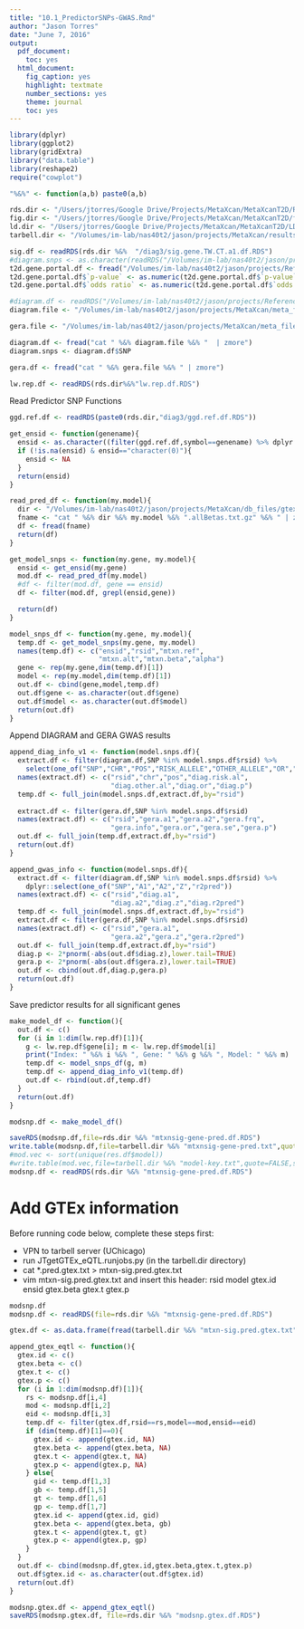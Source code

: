 ```yaml
---
title: "10.1_PredictorSNPs-GWAS.Rmd"
author: "Jason Torres"
date: "June 7, 2016"
output:
  pdf_document:
    toc: yes
  html_document:
    fig_caption: yes
    highlight: textmate
    number_sections: yes
    theme: journal
    toc: yes
---
```



```r

library(dplyr)
library(ggplot2)
library(gridExtra)
library("data.table")
library(reshape2)
require("cowplot")

"%&%" <- function(a,b) paste0(a,b)

rds.dir <- "/Users/jtorres/Google Drive/Projects/MetaXcan/MetaXcanT2D/RDS/"
fig.dir <- "/Users/jtorres/Google Drive/Projects/MetaXcan/MetaXcanT2D/figures/"
ld.dir <- "/Users/jtorres/Google Drive/Projects/MetaXcan/MetaXcanT2D/LD/"
tarbell.dir <- "/Volumes/im-lab/nas40t2/jason/projects/MetaXcan/results/predictors/"

sig.df <- readRDS(rds.dir %&%  "/diag3/sig.gene.TW.CT.a1.df.RDS")
#diagram.snps <- as.character(readRDS("/Volumes/im-lab/nas40t2/jason/projects/ReferenceData/diagramT2D/build37/diagram.build37.snps.RDS"))
t2d.gene.portal.df <- fread("/Volumes/im-lab/nas40t2/jason/projects/ReferenceData/diagramT2D/Type_2_Diabetes_Genetics-March2016.csv")
t2d.gene.portal.df$`p-value` <- as.numeric(t2d.gene.portal.df$`p-value`)
t2d.gene.portal.df$`odds ratio` <- as.numeric(t2d.gene.portal.df$`odds ratio`)

#diagram.df <- readRDS("/Volumes/im-lab/nas40t2/jason/projects/ReferenceData/" %&% "diagramT2D/build37/diagram.df.RDS")
diagram.file <- "/Volumes/im-lab/nas40t2/jason/projects/MetaXcan/meta_files/" %&% "ImpGformat/merged_output_files/impG_DIAGRAM/gwas_file/diag3.z.impG_0.8.txt.gz"

gera.file <- "/Volumes/im-lab/nas40t2/jason/projects/MetaXcan/meta_files/" %&% "ImpGformat/merged_output_files/impG_GERA/gwas_file/gera.z.impG_0.8.txt.gz"

diagram.df <- fread("cat " %&% diagram.file %&% "  | zmore") 
diagram.snps <- diagram.df$SNP 

gera.df <- fread("cat " %&% gera.file %&% " | zmore")

```



```r

lw.rep.df <- readRDS(rds.dir%&%"lw.rep.df.RDS")

```


Read Predictor SNP Functions

```r

ggd.ref.df <- readRDS(paste0(rds.dir,"diag3/ggd.ref.df.RDS"))

get_ensid <- function(genename){
  ensid <- as.character((filter(ggd.ref.df,symbol==genename) %>% dplyr::select(ensgene))[1,1]) 
  if (!is.na(ensid) & ensid=="character(0)"){
    ensid <- NA 
  }
  return(ensid) 
}

read_pred_df <- function(my.model){
  dir <- "/Volumes/im-lab/nas40t2/jason/projects/MetaXcan/db_files/gtex/alpha_1/allBetas/"
  fname <- "cat " %&% dir %&% my.model %&% ".allBetas.txt.gz" %&% " | zmore"
  df <- fread(fname)
  return(df)
}

get_model_snps <- function(my.gene, my.model){
  ensid <- get_ensid(my.gene)
  mod.df <- read_pred_df(my.model)
  #df <- filter(mod.df, gene == ensid)
  df <- filter(mod.df, grepl(ensid,gene))

  return(df)
}

model_snps_df <- function(my.gene, my.model){
  temp.df <- get_model_snps(my.gene, my.model)
  names(temp.df) <- c("ensid","rsid","mtxn.ref",
                      "mtxn.alt","mtxn.beta","alpha")
  gene <- rep(my.gene,dim(temp.df)[1])
  model <- rep(my.model,dim(temp.df)[1])
  out.df <- cbind(gene,model,temp.df)
  out.df$gene <- as.character(out.df$gene)
  out.df$model <- as.character(out.df$model)
  return(out.df)
}

```


Append DIAGRAM and GERA GWAS results 

```r

append_diag_info_v1 <- function(model.snps.df){
  extract.df <- filter(diagram.df,SNP %in% model.snps.df$rsid) %>% 
    select(one_of("SNP","CHR","POS","RISK_ALLELE","OTHER_ALLELE","OR","P"))
  names(extract.df) <- c("rsid","chr","pos","diag.risk.al",
                         "diag.other.al","diag.or","diag.p")
  temp.df <- full_join(model.snps.df,extract.df,by="rsid")
  
  extract.df <- filter(gera.df,SNP %in% model.snps.df$rsid) 
  names(extract.df) <- c("rsid","gera.a1","gera.a2","gera.frq",
                         "gera.info","gera.or","gera.se","gera.p")
  out.df <- full_join(temp.df,extract.df,by="rsid")
  return(out.df)
}

append_gwas_info <- function(model.snps.df){
  extract.df <- filter(diagram.df,SNP %in% model.snps.df$rsid) %>% 
    dplyr::select(one_of("SNP","A1","A2","Z","r2pred"))
  names(extract.df) <- c("rsid","diag.a1",
                         "diag.a2","diag.z","diag.r2pred")
  temp.df <- full_join(model.snps.df,extract.df,by="rsid")
  extract.df <- filter(gera.df,SNP %in% model.snps.df$rsid) 
  names(extract.df) <- c("rsid","gera.a1",
                         "gera.a2","gera.z","gera.r2pred")
  out.df <- full_join(temp.df,extract.df,by="rsid")
  diag.p <- 2*pnorm(-abs(out.df$diag.z),lower.tail=TRUE)
  gera.p <- 2*pnorm(-abs(out.df$gera.z),lower.tail=TRUE)
  out.df <- cbind(out.df,diag.p,gera.p)
  return(out.df)
}

```


Save predictor results for all significant genes


```r

make_model_df <- function(){
  out.df <- c() 
  for (i in 1:dim(lw.rep.df)[1]){
    g <- lw.rep.df$gene[i]; m <- lw.rep.df$model[i]
    print("Index: " %&% i %&% ", Gene: " %&% g %&% ", Model: " %&% m)
    temp.df <- model_snps_df(g, m)
    temp.df <- append_diag_info_v1(temp.df)
    out.df <- rbind(out.df,temp.df)
  }
  return(out.df)
}

modsnp.df <- make_model_df()

saveRDS(modsnp.df,file=rds.dir %&% "mtxnsig-gene-pred.df.RDS")
write.table(modsnp.df,file=tarbell.dir %&% "mtxnsig-gene-pred.txt",quote=FALSE,sep="\t",row.names=FALSE)
#mod.vec <- sort(unique(res.df$model))
#write.table(mod.vec,file=tarbell.dir %&% "model-key.txt",quote=FALSE,sep="\t",row.names=FALSE)
modsnp.df <- readRDS(rds.dir %&% "mtxnsig-gene-pred.df.RDS")
```


# Add GTEx information 

Before running code below, complete these steps first: 

* VPN to tarbell server (UChicago)
* run JTgetGTEx_eQTL.runjobs.py (in the tarbell.dir directory)
* cat *.pred.gtex.txt > mtxn-sig.pred.gtex.txt
* vim mtxn-sig.pred.gtex.txt and insert this header:
  rsid    model   gtex.id   ensid   gtex.beta   gtex.t    gtex.p


```r

modsnp.df
modsnp.df <- readRDS(file=rds.dir %&% "mtxnsig-gene-pred.df.RDS")

gtex.df <- as.data.frame(fread(tarbell.dir %&% "mtxn-sig.pred.gtex.txt"))

append_gtex_eqtl <- function(){
  gtex.id <- c()
  gtex.beta <- c()
  gtex.t <- c()
  gtex.p <- c() 
  for (i in 1:dim(modsnp.df)[1]){
    rs <- modsnp.df[i,4]
    mod <- modsnp.df[i,2]
    eid <- modsnp.df[i,3]
    temp.df <- filter(gtex.df,rsid==rs,model==mod,ensid==eid)
    if (dim(temp.df)[1]==0){
      gtex.id <- append(gtex.id, NA)
      gtex.beta <- append(gtex.beta, NA)
      gtex.t <- append(gtex.t, NA)
      gtex.p <- append(gtex.p, NA)      
    } else{
      gid <- temp.df[1,3]
      gb <- temp.df[1,5]
      gt <- temp.df[1,6]
      gp <- temp.df[1,7]
      gtex.id <- append(gtex.id, gid)
      gtex.beta <- append(gtex.beta, gb)
      gtex.t <- append(gtex.t, gt)
      gtex.p <- append(gtex.p, gp)
    }
  }
  out.df <- cbind(modsnp.df,gtex.id,gtex.beta,gtex.t,gtex.p)
  out.df$gtex.id <- as.character(out.df$gtex.id)
  return(out.df)
}

modsnp.gtex.df <- append_gtex_eqtl()
saveRDS(modsnp.gtex.df, file=rds.dir %&% "modsnp.gtex.df.RDS")

```



